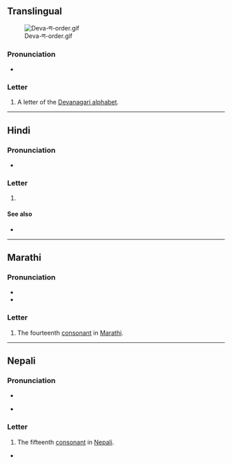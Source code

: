 {{also|प}}
{{character info}}
==Translingual==
[[File:Deva-ण-order.gif|thumb]]

===Pronunciation===
* {{IPA|mul|/ɳə/}} {{qualifier|may vary by language}}

===Letter===
{{mul-Deva|ṇa}}

# A letter of the [[Devanagari alphabet]].

----

==Hindi==

===Pronunciation===
* {{hi-IPA}}

===Letter===
{{head|hi|letter}}

# {{n-g|the fifteenth [[consonant]] in [[Hindi]]}}

====See also====

* {{list:Devanagari script letters/hi}}

----

==Marathi==

===Pronunciation===
* {{mr-IPA}}
* {{audio|mr|LL-Q1571 (mar)-नंदिनी रानडे-ण.wav|Audio}}

===Letter===
{{head|mr|letter}}

# The fourteenth [[consonant]] in [[Marathi]].

----

==Nepali==

===Pronunciation===
* {{ne-IPA}}
* {{q|letter name}} {{ne-IPA|अँ<ण>}}

===Letter===
{{head|ne|letter}}

# The fifteenth [[consonant]] in [[Nepali]].

*
